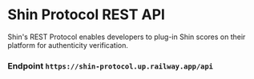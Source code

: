 # Shin Protocol REST API

Shin's REST Protocol enables developers to plug-in Shin scores on their platform for authenticity verification.

### Endpoint `https://shin-protocol.up.railway.app/api`
